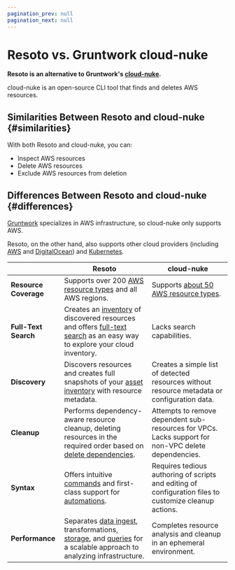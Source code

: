 ```yaml
---
pagination_prev: null
pagination_next: null
---
```


# Resoto vs. Gruntwork cloud-nuke

**Resoto is an alternative to Gruntwork's [cloud-nuke](https://cloud.google.com/asset-inventory).**

cloud-nuke is an open-source CLI tool that finds and deletes AWS resources.

## Similarities Between Resoto and cloud-nuke {#similarities}

With both Resoto and cloud-nuke, you can:

- Inspect AWS resources
- Delete AWS resources
- Exclude AWS resources from deletion

## Differences Between Resoto and cloud-nuke {#differences}

[Gruntwork](https://gruntwork.io) specializes in AWS infrastructure, so cloud-nuke only supports AWS.

Resoto, on the other hand, also supports other cloud providers (including [AWS](/docs/how-to-guides/data-sources/collect-aws-resource-data) and [DigitalOcean](/docs/how-to-guides/data-sources/collect-digitalocean-resource-data)) and [Kubernetes](/docs/how-to-guides/data-sources/collect-kubernetes-resource-data).

|  | Resoto | cloud-nuke |
| --- | --- | --- |
| **Resource Coverage** | Supports over 200 [AWS resource types](/docs/reference/unified-data-model/aws) and all AWS regions. | Supports [about 50 AWS resource types](https://github.com/gruntwork-io/cloud-nuke#aws). |
| **Full-Text Search** | Creates an [inventory](/docs/concepts/asset-inventory-graph) of discovered resources and offers [full-text search](/docs/reference/search/full-text) as an easy way to explore your cloud inventory. | Lacks search capabilities. |
| **Discovery** | Discovers resources and creates full snapshots of your [asset inventory](/blog/cloud-asset-inventory) with resource metadata. | Creates a simple list of detected resources without resource metadata or configuration data. |
| **Cleanup** | Performs dependency-aware resource cleanup, deleting resources in the required order based on [delete dependencies](/docs/reference/search/traversals#delete-edges). | Attempts to remove dependent sub-resources for VPCs. Lacks support for non-VPC delete dependencies. |
| **Syntax** | Offers intuitive [commands](/docs/reference/cli) and first-class support for [automations](/docs/concepts/automation). | Requires tedious authoring of scripts and editing of configuration files to customize cleanup actions. |
| **Performance** | Separates [data ingest](/docs/concepts/cloud-data-sync), transformations, [storage](/docs/concepts/asset-inventory-graph), and [queries](/docs/reference/search) for a scalable approach to analyzing infrastructure. | Completes resource analysis and cleanup in an ephemeral environment. |
